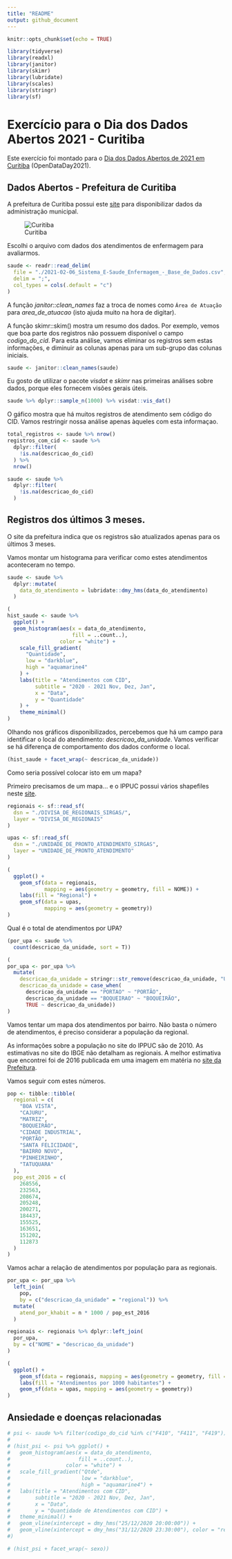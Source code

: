 ```yaml
---
title: "README"
output: github_document
---
```


```r
knitr::opts_chunk$set(echo = TRUE)

library(tidyverse)
library(readxl)
library(janitor)
library(skimr)
library(lubridate)
library(scales)
library(stringr)
library(sf)
```

# Exercício para o Dia dos Dados Abertos 2021 - Curitiba

Este exercício foi montado para o [Dia dos Dados Abertos de 2021 em Curitiba](https://dadosabertos.curitiba.org) (OpenDataDay2021).

## Dados Abertos -  Prefeitura de Curitiba

A prefeitura de Curitiba possui este [site](https://www.curitiba.pr.gov.br/dadosabertos/) para disponibilizar dados da administração municipal.

![Curitiba](./sitecuritiba.png)

Escolhi o arquivo com dados dos atendimentos de enfermagem para avaliarmos.

```r
saude <- readr::read_delim(
  file = "./2021-02-06_Sistema_E-Saude_Enfermagem_-_Base_de_Dados.csv",
  delim = ";",
  col_types = cols(.default = "c")
)
```


A função *janitor::clean_names* faz a troca de nomes como `Área de Atuação` para *area_de_atuacao* (isto ajuda muito na hora de digitar).

A função skimr::skim() mostra um resumo dos dados. Por exemplo, vemos que boa parte dos registros não possuem disponível o campo *codigo_do_cid*. Para esta análise, vamos eliminar os registros sem estas informações, e diminuir as colunas apenas para um sub-grupo das colunas iniciais.

```r
saude <- janitor::clean_names(saude)
```

Eu gosto de utilizar o pacote _visdat_ e _skimr_ nas primeiras análises sobre dados, porque eles fornecem visões gerais úteis.

```r
saude %>% dplyr::sample_n(1000) %>% visdat::vis_dat()
```

O gáfico mostra que há muitos registros de atendimento sem código do CID. Vamos restringir nossa análise apenas àqueles com esta informaçao.

```r
total_registros <- saude %>% nrow()
registros_com_cid <- saude %>% 
  dplyr::filter(
    !is.na(descricao_do_cid)
  ) %>% 
  nrow()

saude <- saude %>% 
  dplyr::filter(
    !is.na(descricao_do_cid)
  )
```


## Registros dos últimos 3 meses.

O site da prefeitura indica que os registros são atualizados apenas para os últimos 3 meses.

Vamos montar um histograma para verificar como estes atendimentos aconteceram no tempo.

```r
saude <- saude %>% 
  dplyr::mutate(
    data_do_atendimento = lubridate::dmy_hms(data_do_atendimento)
  )

(
hist_saude <- saude %>% 
  ggplot() +
  geom_histogram(aes(x = data_do_atendimento, 
                     fill = ..count..),
                 color = "white") +
    scale_fill_gradient(
      "Quantidade",
      low = "darkblue",
      high = "aquamarine4"
    ) +
    labs(title = "Atendimentos com CID",
         subtitle = "2020 - 2021 Nov, Dez, Jan",
         x = "Data",
         y = "Quantidade"
    ) + 
    theme_minimal()
)
```

Olhando nos gráficos disponibilizados, percebemos que há um campo para identificar o local do atendimento: _descricao_da_unidade_. Vamos verificar se há diferença de comportamento dos dados conforme o local.


```r
(hist_saude + facet_wrap(~ descricao_da_unidade))
```

Como seria possível colocar isto em um mapa?

Primeiro precisamos de um mapa... e o IPPUC possui vários shapefiles neste [site](https://ippuc.org.br/geodownloads/geo.htm).

```r
regionais <- sf::read_sf(
  dsn = "./DIVISA_DE_REGIONAIS_SIRGAS/",
  layer = "DIVISA_DE_REGIONAIS"
)

upas <- sf::read_sf(
  dsn = "./UNIDADE_DE_PRONTO_ATENDIMENTO_SIRGAS",
  layer = "UNIDADE_DE_PRONTO_ATENDIMENTO"
)

(
  ggplot() +
    geom_sf(data = regionais,
            mapping = aes(geometry = geometry, fill = NOME)) +
    labs(fill = "Regional") +
    geom_sf(data = upas, 
            mapping = aes(geometry = geometry))
)

```

Qual é o total de atendimentos por UPA?

```r
(por_upa <- saude %>% 
  count(descricao_da_unidade, sort = T))
```


```r

(
por_upa <- por_upa %>% 
  mutate(
    descricao_da_unidade = stringr::str_remove(descricao_da_unidade, "UPA "),
    descricao_da_unidade = case_when(
      descricao_da_unidade == "PORTAO" ~ "PORTÃO",
      descricao_da_unidade == "BOQUEIRAO" ~ "BOQUEIRÃO",
      TRUE ~ descricao_da_unidade))
)
```

Vamos tentar um mapa dos atendimentos por bairro. Não basta o número de atendimentos, é preciso considerar a população da regional.

As informações sobre a população no site do IPPUC são de 2010. As estimativas no site do IBGE não detalham as regionais. A melhor estimativa que encontrei foi de 2016 publicada em uma imagem em matéria no [site da Prefeitura](https://www.curitiba.pr.gov.br/noticias/populacao-das-regionais-de-curitiba-supera-a-da-maioria-das-cidades-do-parana/41159).

Vamos seguir com estes números.

```r
pop <- tibble::tibble(
  regional = c(
    "BOA VISTA",
    "CAJURU",
    "MATRIZ",
    "BOQUEIRÃO",
    "CIDADE INDUSTRIAL",
    "PORTÃO",
    "SANTA FELICIDADE",
    "BAIRRO NOVO",
    "PINHEIRINHO",
    "TATUQUARA"
  ),
  pop_est_2016 = c(
    268556,
    232563,
    208674,
    205248,
    200271,
    184437,
    155525,
    163651,
    151202,
    112873
  )
)

```

Vamos achar a relação de atendimentos por população para as regionais.

```r
por_upa <- por_upa %>% 
  left_join(
    pop,
    by = c("descricao_da_unidade" = "regional")) %>% 
  mutate(
    atend_por_khabit = n * 1000 / pop_est_2016
  )

regionais <- regionais %>% dplyr::left_join(
  por_upa,
  by = c("NOME" = "descricao_da_unidade")
)

(
  ggplot() + 
    geom_sf(data = regionais, mapping = aes(geometry = geometry, fill = atend_por_khabit)) +
    labs(fill = "Atendimentos por 1000 habitantes") +
    geom_sf(data = upas, mapping = aes(geometry = geometry))
)
```


## Ansiedade e doenças relacionadas

```r
# psi <- saude %>% filter(codigo_do_cid %in% c("F410", "F411", "F419")) 
# 
# (hist_psi <- psi %>% ggplot() +
#   geom_histogram(aes(x = data_do_atendimento,
#                      fill = ..count..), 
#                  color = "white") +
#   scale_fill_gradient("Qtde",
#                       low = "darkblue", 
#                       high = "aquamarine4") +
#   labs(title = "Atendimentos com CID",
#        subtitle = "2020 - 2021 Nov, Dez, Jan",
#        x = "Data",
#        y = "Quantidade de Atendimentos com CID") +
#   theme_minimal() +
#   geom_vline(xintercept = dmy_hms("25/12/2020 20:00:00")) + 
#   geom_vline(xintercept = dmy_hms("31/12/2020 23:30:00"), color = "red")
#)

```

```r
# (hist_psi + facet_wrap(~ sexo))

```

